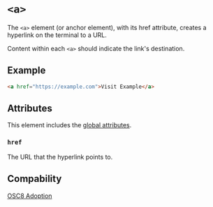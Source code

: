 # `<a>`

The `<a>` element (or anchor element), with its href attribute, creates a hyperlink on the terminal to a URL.

Content within each `<a>` should indicate the link's destination.

## Example

```html
<a href="https://example.com">Visit Example</a>
```

## Attributes

This element includes the [global attributes](../globals.mdx).

### `href`

The URL that the hyperlink points to.

## Compability

[OSC8 Adoption](https://github.com/Alhadis/OSC8-Adoption)
